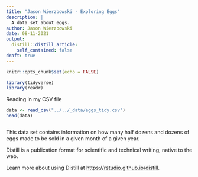 ```yaml
---
title: "Jason Wierzbowski - Exploring Eggs"
description: |
  A data set about eggs.
author: Jason Wierzbowski
date: 08-11-2021
output:
  distill::distill_article:
    self_contained: false
draft: true
---
```



```r
knitr::opts_chunk$set(echo = FALSE)

library(tidyverse)
library(readr)

```
Reading in my CSV file
```r
data <- read_csv("../../_data/eggs_tidy.csv")
head(data)



```

This data set contains information on how many half dozens and dozens of eggs made to be sold in a given month of a given year.

Distill is a publication format for scientific and technical writing, native to the web.

Learn more about using Distill at <https://rstudio.github.io/distill>.


